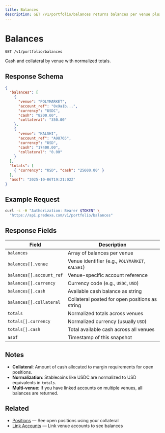 ```yaml
---
title: Balances
description: GET /v1/portfolio/balances returns balances per venue plus normalized totals.
---
```


# Balances

```
GET /v1/portfolio/balances
```

Cash and collateral by venue with normalized totals.

## Response Schema

```json
{
  "balances": [
    {
      "venue": "POLYMARKET",
      "account_ref": "0x9a1b...",
      "currency": "USDC",
      "cash": "8200.00",
      "collateral": "350.00"
    },
    {
      "venue": "KALSHI",
      "account_ref": "A98765",
      "currency": "USD",
      "cash": "17400.00",
      "collateral": "0.00"
    }
  ],
  "totals": [
    { "currency": "USD", "cash": "25600.00" }
  ],
  "asof": "2025-10-06T19:21:02Z"
}
```

## Example Request

```bash
curl -s -H "Authorization: Bearer $TOKEN" \
  "https://api.predexa.com/v1/portfolio/balances"
```

## Response Fields

| Field | Description |
|-------|-------------|
| `balances` | Array of balances per venue |
| `balances[].venue` | Venue identifier (e.g., `POLYMARKET`, `KALSHI`) |
| `balances[].account_ref` | Venue-specific account reference |
| `balances[].currency` | Currency code (e.g., `USDC`, `USD`) |
| `balances[].cash` | Available cash balance as string |
| `balances[].collateral` | Collateral posted for open positions as string |
| `totals` | Normalized totals across venues |
| `totals[].currency` | Normalized currency (usually `USD`) |
| `totals[].cash` | Total available cash across all venues |
| `asof` | Timestamp of this snapshot |

## Notes

- **Collateral**: Amount of cash allocated to margin requirements for open positions.
- **Normalization**: Stablecoins like USDC are normalized to USD equivalents in `totals`.
- **Multi-venue**: If you have linked accounts on multiple venues, all balances are returned.

## Related

- [Positions](/pages/portfolio/positions) — See open positions using your collateral
- [Link Accounts](/pages/portfolio/link-accounts) — Link venue accounts to see balances
